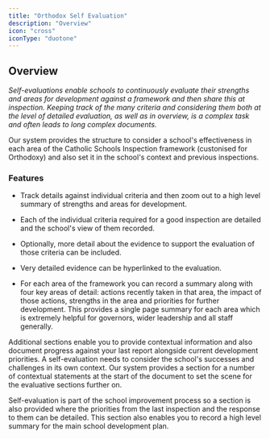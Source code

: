 ```yaml
---
title: "Orthodox Self Evaluation"
description: "Overview"
icon: "cross"
iconType: "duotone"
---
```



<ModuleCards />

## Overview

*Self-evaluations enable schools to continuously evaluate their strengths and areas for development against a framework
and then share this at inspection. Keeping track of the many criteria and considering them both at the level of detailed
evaluation, as well as in overview, is a complex task and often leads to long complex documents.*

Our system provides the structure to consider a school's effectiveness in each area of the Catholic
Schools Inspection framework (custonised for Orthodoxy) and also set it in the school's context and previous
inspections.

### Features

* Track details against individual criteria and then zoom out to a high level summary of strengths and areas for
development.

* Each of the individual criteria required for a good inspection are detailed and the school's view of them recorded.

* Optionally, more detail about the evidence to support the evaluation of those criteria can be included.

* Very detailed evidence can be hyperlinked to the evaluation.

* For each area of the framework you can record a summary along with four key areas of detail: actions recently taken in
that area, the impact of those actions, strengths in the area and priorities for further development.
This provides a single page summary for each area which is extremely helpful for governors, wider leadership and all
staff generally.

Additional sections enable you to provide contextual information and also document progress against your last report
alongside current development priorities. A self-evaluation needs to consider the school's successes and challenges in
its own context. Our system provides a section for a number of contextual statements at the start of the document to set
the scene for the evaluative sections further on.

Self-evaluation is part of the school improvement process so a section is also provided where the priorities from the
last inspection and the response to them can be detailed. This section also enables you to record a high level summary
for the main school development plan.


<NextSteps/>
